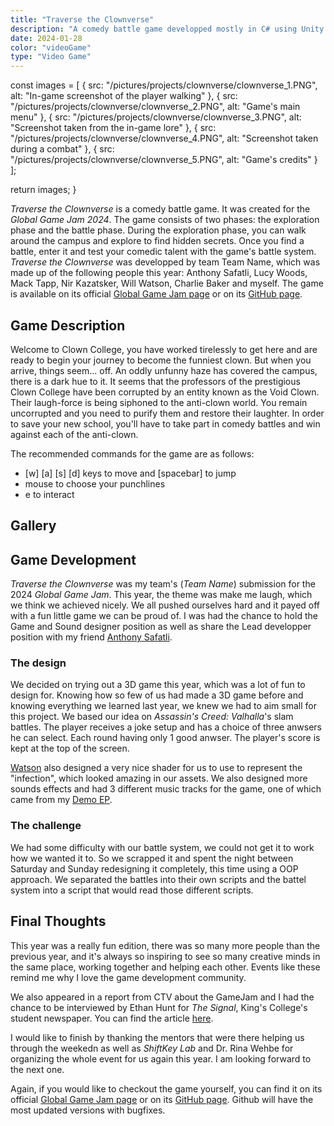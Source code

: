 ```yaml
---
title: "Traverse the Clownverse"
description: "A comedy battle game developped mostly in C# using Unity for the Global Game Jam 2024"
date: 2024-01-28
color: "videoGame"
type: "Video Game"
---
```

  const images = [
    { src: "/pictures/projects/clownverse/clownverse_1.PNG", alt: "In-game screenshot of the player walking" },
    { src: "/pictures/projects/clownverse/clownverse_2.PNG", alt: "Game's main menu" },
    { src: "/pictures/projects/clownverse/clownverse_3.PNG", alt: "Screenshot taken from the in-game lore" },
    { src: "/pictures/projects/clownverse/clownverse_4.PNG", alt: "Screenshot taken during a combat" },
    { src: "/pictures/projects/clownverse/clownverse_5.PNG", alt: "Game's credits" }
  ];

  return images;
}

*Traverse the Clownverse* is a comedy battle game. It was created for the *Global Game Jam 2024*. The game consists of two
phases: the exploration phase and the battle phase. During the exploration phase, you can walk around the campus and explore
to find hidden secrets. Once you find a battle, enter it and test your comedic talent with the game's battle system. *Traverse
the Clownverse* was developped by team Team Name, which was made up of the following people this year: Anthony Safatli, Lucy Woods,
Mack Tapp, Nir Kazatsker, Will Watson, Charlie Baker and myself. The game is available on its official
<a href="https://globalgamejam.org/games/2024/team-name-7" target="_blank">Global Game Jam page</a> or on its
<a href="https://github.com/Sp0k/Clownverse" target="_blank">GitHub page</a>.

## Game Description

Welcome to Clown College, you have worked tirelessly to get here and are ready to begin your journey to become the funniest clown. But
when you arrive, things seem... off. An oddly unfunny haze has covered the campus, there is a dark hue to it. It seems that the
professors of the prestigious Clown College have been corrupted by an entity known as the Void Clown. Their laugh-force is being siphoned
to the anti-clown world. You remain uncorrupted and you need to purify them and restore their laughter. In order to save your new school,
you'll have to take part in comedy battles and win against each of the anti-clown.

The recommended commands for the game are as follows:
- [w] [a] [s] [d] keys to move and [spacebar] to jump
- mouse to choose your punchlines
- e to interact

## Gallery

<Gallery images={imgArray()} client:load />

## Game Development

*Traverse the Clownverse* was my team's (*Team Name*) submission for the 2024 *Global Game Jam*.
This year, the theme was make me laugh, which we think we achieved nicely. We all pushed
ourselves hard and it payed off with a fun little game we can be proud of. I was had the chance
to hold the Game and Sound designer position as well as share the Lead developper position with
my friend <a href="https://github.com/AnthonySafatli" target="_blank">Anthony Safatli</a>.

### The design
We decided on trying out a 3D game this year, which was a lot of fun to design for. Knowing how
so few of us had made a 3D game before and knowing everything we learned last year, we knew we
had to aim small for this project. We based our idea on *Assassin's Creed: Valhalla*'s slam
battles. The player receives a joke setup and has a choice of three anwsers he can select. Each
round having only 1 good anwser. The player's score is kept at the top of the screen.

<a href="https://github.com/watson-disambiguation" target="_blank">Watson</a> also
designed a very nice shader for us to use to represent the "infection", which looked amazing in our
assets. We also designed more sounds effects and had 3 different music tracks for the game, one
of which came from my <a href="/projects/demo-ep">Demo EP</a>.

### The challenge
We had some difficulty with our battle system, we could not get it to work how we wanted it to.
So we scrapped it and spent the night between Saturday and Sunday redesigning it completely, this
time using a OOP approach. We separated the battles into their own scripts and the battel system
into a script that would read those different scripts.

## Final Thoughts

This year was a really fun edition, there was so many more people than the previous year, and it's always so inspiring to see so many creative minds
in the same place, working together and helping each other. Events like these remind me why I love the game development community.

We also appeared in a report from CTV about the GameJam and I had the chance to be interviewed by Ethan Hunt for *The Signal*, King's
College's student newspaper. You can find the article <a href="https://signalhfx.ca/even-novices-can-thrive-at-video-game-creator-challenge/" target="_blank">here</a>.

I would like to finish by thanking the mentors that were there helping us through the weekedn as well as *ShiftKey Lab* and Dr. Rina Wehbe for 
organizing the whole event for us again this year. I am looking forward to the next one.

Again, if you would like to checkout the game yourself, you can find it on its official 
<a href="https://globalgamejam.org/games/2024/team-name-7" target="_blank">Global Game Jam page</a> or on its
<a href="https://github.com/Sp0k/Clownverse" target="_blank">GitHub page</a>. Github will have the most updated versions with bugfixes.
